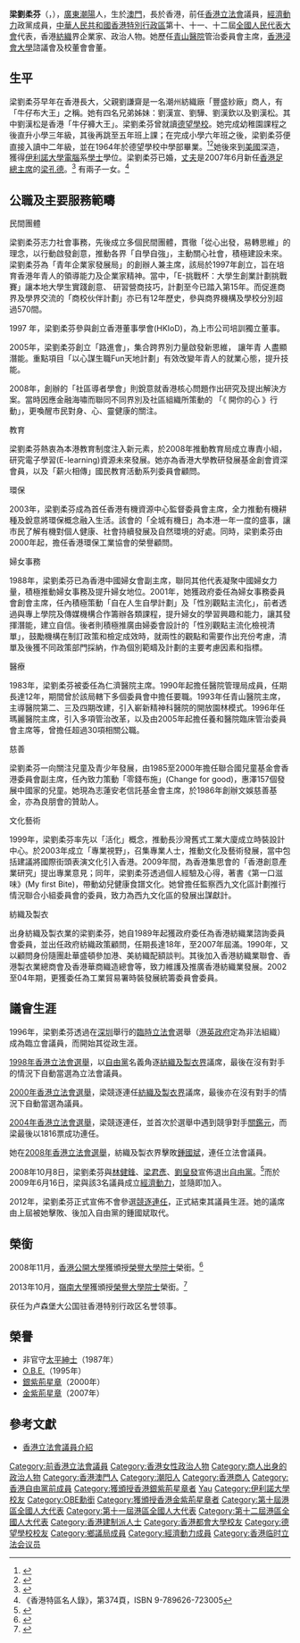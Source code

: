 {{Infobox officeholder
| subject_name = 梁劉柔芬 
| image_name   = File:Liang_Liu_Rou_Fen_1.JPG
| image_size   = 250px
| office = [[File:Legco.svg|20px]] [[香港立法會|香港立法會]][[香港立法會議員列表|議員]]
| term_start = 1997年7月1日
| term_end = 2012年9月30日
| predecessor = [[梁耀忠|梁耀忠]]（[[新九組|新九組]]）<br />[[臨時立法會|臨時立法會]]成立
| successor = [[鍾國斌|鍾國斌]]
| constituency
| office2 = [[港區全國人大代表|港區全國人大代表]]
| term_start2 = 2003年3月
| birth_date = {{birth_date_and_age|1945|10|09}}
| birth_place = {{MAC-1935}}
| educate =
* [[德望學校|德望小學]]
* [[德望學校|德望學校]]
* [[伊利諾大學|伊利諾大學]]電腦系學士
}}

'''梁劉柔芬'''{{GBSHK}}{{JP}}（{{lang-en|Lau Yau Fun Sophie}}，{{bd|1945年|10月9日|||catIdx=Liu劉}}），[[廣東|廣東]][[潮陽|潮陽]]人，生於[[澳門|澳門]]，長於香港，前任[[香港立法會|香港立法會]]議員，[[經濟動力|經濟動力]]政黨成員，[[中華人民共和國|中華人民共和國]][[香港特別行政區|香港特別行政區]]第十、十一、十二屆[[全國人民代表大會|全國人民代表大會]]代表，香港[[紡織|紡織]]界企業家、政治人物。她歷任[[青山醫院|青山醫院]]管治委員會主席，[[香港浸會大學|香港浸會大學]]諮議會及校董會會董。

==生平==
梁劉柔芬早年在香港長大，父親劉謙齋是一名潮州紡織廠「豐盛紗廠」商人，有「牛仔布大王」之稱。她有四名兄弟姊妹：劉漢宣、劉驊、劉漢欽以及劉漢松。其中劉漢松是香港「牛仔褲大王」。梁劉柔芬曾就讀[[德望學校|德望學校]]。她完成幼稚園課程之後直升小學三年級，其後再跳至五年班上課；在完成小學六年班之後，梁劉柔芬便直接入讀中二年級，並在1964年於德望學校中學部畢業。<ref>{{cite news | title=英文中學會攷放榜 | url=https://mmis.hkpl.gov.hk/coverpage/-/coverpage/view?_coverpage_WAR_mmisportalportlet_hsf=%E8%8B%B1%E6%96%87%E4%B8%AD%E5%AD%B8%E6%9C%83%E8%80%83&_coverpage_WAR_mmisportalportlet_actual_q=%28%20verbatim_dc.collection%3A%28%22Old%5C%20HK%5C%20Newspapers%22%29%20%29%20AND+%28%20%28%20allTermsMandatory%3A%28true%29%20OR+all_dc.title%3A%28%E8%8B%B1%E6%96%87%E4%B8%AD%E5%AD%B8%E6%9C%83%E8%80%83%29%20OR+all_dc.creator%3A%28%E8%8B%B1%E6%96%87%E4%B8%AD%E5%AD%B8%E6%9C%83%E8%80%83%29%20OR+all_dc.contributor%3A%28%E8%8B%B1%E6%96%87%E4%B8%AD%E5%AD%B8%E6%9C%83%E8%80%83%29%20OR+all_dc.subject%3A%28%E8%8B%B1%E6%96%87%E4%B8%AD%E5%AD%B8%E6%9C%83%E8%80%83%29%20OR+fulltext%3A%28%E8%8B%B1%E6%96%87%E4%B8%AD%E5%AD%B8%E6%9C%83%E8%80%83%29%20OR+all_dc.description%3A%28%E8%8B%B1%E6%96%87%E4%B8%AD%E5%AD%B8%E6%9C%83%E8%80%83%29%20%29%20%29&_coverpage_WAR_mmisportalportlet_sort_field=dc.publicationdate_bsort&p_r_p_-1078056564_c=QF757YsWv5%2BakvA8rFW5EmBvDpYdBS1f&_coverpage_WAR_mmisportalportlet_o=362&_coverpage_WAR_mmisportalportlet_sort_order=asc&_coverpage_WAR_mmisportalportlet_filter=dc.publicationdate_dt%3A%5B1960-01-01T00%3A00%3A00Z+TO+1969-12-31T15%3A59%3A59Z%5D | page=22 | publisher=華僑日報 | date=1964-08-01 | accessdate=2021-11-15 | quote= | archive-date=2021-11-15 | archive-url=https://web.archive.org/web/20211115145527/https://mmis.hkpl.gov.hk/coverpage/-/coverpage/view?_coverpage_WAR_mmisportalportlet_hsf=%E8%8B%B1%E6%96%87%E4%B8%AD%E5%AD%B8%E6%9C%83%E8%80%83&_coverpage_WAR_mmisportalportlet_actual_q=(%20verbatim_dc.collection:(%22Old%5C%20HK%5C%20Newspapers%22)%20)%20AND+(%20(%20allTermsMandatory:(true)%20OR+all_dc.title:(%E8%8B%B1%E6%96%87%E4%B8%AD%E5%AD%B8%E6%9C%83%E8%80%83)%20OR+all_dc.creator:(%E8%8B%B1%E6%96%87%E4%B8%AD%E5%AD%B8%E6%9C%83%E8%80%83)%20OR+all_dc.contributor:(%E8%8B%B1%E6%96%87%E4%B8%AD%E5%AD%B8%E6%9C%83%E8%80%83)%20OR+all_dc.subject:(%E8%8B%B1%E6%96%87%E4%B8%AD%E5%AD%B8%E6%9C%83%E8%80%83)%20OR+fulltext:(%E8%8B%B1%E6%96%87%E4%B8%AD%E5%AD%B8%E6%9C%83%E8%80%83)%20OR+all_dc.description:(%E8%8B%B1%E6%96%87%E4%B8%AD%E5%AD%B8%E6%9C%83%E8%80%83)%20)%20)&_coverpage_WAR_mmisportalportlet_sort_field=dc.publicationdate_bsort&p_r_p_-1078056564_c=QF757YsWv5%2BakvA8rFW5EmBvDpYdBS1f&_coverpage_WAR_mmisportalportlet_o=362&_coverpage_WAR_mmisportalportlet_sort_order=asc&_coverpage_WAR_mmisportalportlet_filter=dc.publicationdate_dt:%5B1960-01-01T00:00:00Z+TO+1969-12-31T15:59:59Z%5D | dead-url=no }}</ref><ref>{{web reference|URL=https://hk.lifestyle.appledaily.com/nextplus/magazine/article/20020411/2_2536580/%E5%91%BD-%E9%81%8B-%E5%9C%A8-%E6%88%91-%E6%89%8B-%E6%A2%81-%E5%8A%89-%E6%9F%94-%E8%8A%AC|title=命運在我手梁劉柔芬|work=香港蘋果日報|year=2002年|date=4月11日|accessdate=2018-11-06|archive-date=2018-11-07|archive-url=https://web.archive.org/web/20181107010231/https://hk.lifestyle.appledaily.com/nextplus/magazine/article/20020411/2_2536580/%E5%91%BD-%E9%81%8B-%E5%9C%A8-%E6%88%91-%E6%89%8B-%E6%A2%81-%E5%8A%89-%E6%9F%94-%E8%8A%AC|dead-url=no}}</ref>她後來到[[美國|美國]]深造，獲得[[伊利諾大學|伊利諾大學]][[電腦|電腦]]系[[學士|學士]]學位。梁劉柔芬已婚，[[丈夫|丈夫]]是2007年6月新任[[香港足總|香港足總]][[主席|主席]]的[[梁孔德|梁孔德]]。<ref>{{Cite web |url=http://hk.sports.yahoo.com/070620/65/29w4y.html |title=丈夫梁孔德是足總主席 |accessdate=2007-06-26 |archive-date=2007-06-26 |archive-url=https://web.archive.org/web/20070626071552/http://hk.sports.yahoo.com/070620/65/29w4y.html |dead-url=no }}</ref> 有兩子一女。<ref>《香港特區名人錄》，第374頁，ISBN 9-789626-723005</ref>

==公職及主要服務範疇==
; 民間團體
梁劉柔芬志力社會事務，先後成立多個民間團體，貫徹「從心出發，易轉思維」的理念，以行動啟發創意，推動各界「自學自強」，主動關心社會，積極建設未來。梁劉柔芬為「青年企業家發展局」的創辦人兼主席，該局於1997年創立，旨在培育香港年青人的領導能力及企業家精神。當中，「E-挑戰杯：大學生創業計劃挑戰賽」讓本地大學生實踐創意、 研習營商技巧，計劃至今已踏入第15年。而促進商界及學界交流的「商校伙伴計劃」亦已有12年歷史，參與商界機構及學校分別超過570間。

1997 年，梁劉柔芬參與創立香港董事學會(HKIoD)，為上市公司培訓獨立董事。

2005年，梁劉柔芬創立「路進會」，集合跨界別力量啟發新思維， 讓年青 人盡顯潛能。重點項目「以心謀生職Fun天地計劃」有效改變年青人的就業心態，提升技能。

2008年，創辦的「社區導者學會」則銳意就香港核心問題作出研究及提出解決方案。當時因應金融海嘯而聯同不同界別及社區組織所策動的 「《 開你的心 》行動」，更喚醒市民對身、心、靈健康的關注。

; 教育
梁劉柔芬熱衷為本港教育制度注入新元素，於2008年推動教育局成立專責小組，研究電子學習(E-learning)資源未來發展。她亦為香港大學教研發展基金創會資深會員，以及「薪火相傳」國民教育活動系列委員會顧問。

; 環保
2003年，梁劉柔芬成為首任香港有機資源中心監督委員會主席，全力推動有機耕種及銳意將環保概念融入生活。該會的「全城有機日」為本港一年一度的盛事，讓市民了解有機對個人健康、社會持續發展及自然環境的好處。同時，梁劉柔芬由2000年起，擔任香港環保工業協會的榮譽顧問。

; 婦女事務
1988年，梁劉柔芬已為香港中國婦女會副主席，聯同其他代表凝聚中國婦女力量，積極推動婦女事務及提升婦女地位。2001年，她獲政府委任為婦女事務委員會創會主席，任內積極策動「自在人生自學計劃」及「性別觀點主流化」，前者透過與專上學院及傳媒機構合作籌辦各類課程，提升婦女的學習興趣和能力，讓其發揮潛能，建立自信。後者則積極推廣由婦委會設計的「性別觀點主流化檢視清單」，鼓勵機構在制訂政策和檢定成效時，就兩性的觀點和需要作出充份考慮，清單及後獲不同政策部門採納，作為個別範疇及計劃的主要考慮因素和指標。

; 醫療
1983年，梁劉柔芬被委任為仁濟醫院主席。1990年起擔任醫院管理局成員，任期長達12年，期間曾於該局轄下多個委員會中擔任要職。1993年任青山醫院主席，主導醫院第二、三及四期改建，引入嶄新精神科醫院的開放園林模式。1996年任瑪麗醫院主席，引入多項管治改革，以及由2005年起擔任養和醫院臨床管治委員會主席等，曾擔任超過30項相關公職。

; 慈善
梁劉柔芬一向關注兒童及青少年發展，由1985至2000年擔任聯合國兒童基金會香港委員會副主席，任內致力策動「零錢布施」(Change for good)，惠澤157個發展中國家的兒童。她現為志蓮安老信託基金會主席，於1986年創辦文娛慈善基金，亦為良朋會的贊助人。

; 文化藝術
1999年，梁劉柔芬率先以「活化」概念，推動長沙灣舊式工業大廈成立時裝設計中心。於2003年成立「專業視野」，召集專業人士，推動文化及藝術發展，當中包括建議將國際街頭表演文化引入香港。2009年間，為香港集思會的「香港創意產業研究」提出專業意見；同年，梁劉柔芬透過個人經驗及心得，著書《第一口滋味》(My first Bite)，帶動幼兒健康食譜文化。她曾擔任監察西九文化區計劃推行情況聯合小組委員會的委員，致力為西九文化區的發展出謀獻計。

; 紡織及製衣
出身紡織及製衣業的梁劉柔芬，她自1989年起獲政府委任為香港紡織業諮詢委員會委員，並出任政府紡織政策顧問，任期長達18年，至2007年屆滿。1990年，又以顧問身份隨團赴華盛頓參加港、美紡織配額談判。其後加入香港紡織業聯會、香港製衣業總商會及香港華商織造總會等，致力維護及推廣香港紡織業發展。2002至04年期，更獲委任為工業貿易署時裝發展統籌委員會委員。
       
==議會生涯==
1996年，梁劉柔芬透過在[[深圳|深圳]]舉行的[[臨時立法會|臨時立法會]]選舉（[[港英政府|港英政府]]定為非法組織）成為臨立會議員，而開始其從政生涯。

[[1998年香港立法會選舉|1998年香港立法會選舉]]，以[[自由黨_(香港)|自由黨]]名義角逐[[紡織及製衣界功能界別|紡織及製衣界]]議席，最後在沒有對手的情況下自動當選為立法會議員。

[[2000年香港立法會選舉|2000年香港立法會選舉]]，梁競逐連任[[紡織及製衣界功能界別|紡織及製衣界]]議席，最後亦在沒有對手的情況下自動當選為議員。

[[2004年香港立法會選舉|2004年香港立法會選舉]]，梁競逐連任，並首次於選舉中遇到競爭對手[[關鑑元|關鑑元]]，而梁最後以1816票成功連任。

她在[[2008年香港立法會選舉|2008年香港立法會選舉]]，紡織及製衣界擊敗[[鍾國斌|鍾國斌]]，連任立法會議員。

2008年10月8日，梁劉柔芬與[[林健鋒|林健鋒]]、[[梁君彥|梁君彥]]、[[劉皇發|劉皇發]]宣佈退出[[自由黨_(香港)|自由黨]]。<ref>{{Cite web |url=http://hk.news.yahoo.com/article/081008/4/8lvv.html |title=林健鋒等人退出自由黨 |accessdate=2008-10-08 |archive-date=2008-10-11 |archive-url=https://web.archive.org/web/20081011192020/http://hk.news.yahoo.com/article/081008/4/8lvv.html |dead-url=no }}</ref>而於2009年6月16日，梁與該3名議員成立[[經濟動力|經濟動力]]，並隨即加入。

2012年，梁劉柔芬正式宣佈不會參選[[2012年香港立法會選舉|競逐連任]]，正式結束其議員生涯。她的議席由上屆被她擊敗、後加入自由黨的鍾國斌取代。

== 榮銜 ==
2008年11月，[[香港公開大學|香港公開大學]]獲頒授[[榮譽大學院士|榮譽大學院士]]榮銜。<ref>{{Cite web |url=http://www.ouhk.edu.hk/WCM/?FUELAP_SITEDBID=SITE_-66&FUELAP_OP=FUELOP_NewScreen&LANG=chi&ITEMID=CCNEWS_58426722&FUELAP_TEMPLATENAME=tcGenericPage& |title=公開大學頒授榮譽大學院士 12/09/2008 |accessdate=2008-10-01 |archive-date=2008-09-26 |archive-url=https://web.archive.org/web/20080926165016/http://www.ouhk.edu.hk/WCM/?FUELAP_SITEDBID=SITE%5F%2D66&FUELAP_OP=FUELOP_NewScreen&LANG=chi&ITEMID=CCNEWS%5F58426722&FUELAP_TEMPLATENAME=tcGenericPage& |dead-url=no }}</ref>

2013年10月，[[嶺南大學_(香港)|嶺南大學]]獲頒授[[榮譽大學院士|榮譽大學院士]]榮銜。<ref>{{Cite web |url=http://www.ln.edu.hk/cht/news/20131021/honorary_fellowships_2013 |title=嶺南大學2013年度榮譽院士 |accessdate=2015-08-20 |archive-date=2016-03-05 |archive-url=https://web.archive.org/web/20160305013043/http://www.ln.edu.hk/cht/news/20131021/honorary_fellowships_2013 |dead-url=yes }}</ref>

获任为卢森堡大公国驻香港特别行政区名誉领事。

==榮譽==
*非官守[[太平紳士|太平紳士]]（1987年）
* [[OBE|O.B.E.]]（1995年）
*[[銀紫荊星章|銀紫荊星章]]（2000年）
*[[金紫荊星章|金紫荊星章]]（2007年）

==參考文獻==
{{Reflist}}
*[https://web.archive.org/web/20070617172812/http://www.legco.gov.hk/general/chinese/members/yr04-08/llyf.htm 香港立法會議員介紹]
{{start box}}
{{s-before|首任}}
{{s-title|[[婦女事務委員會|婦女事務委員會]]主席|2001年1月15日—2006年1月15日}}
{{s-after|[[高靜芝|高靜芝]]}}
{{end box}}
{{香港臨時立法會議員}}
{{香港特別行政區第一屆立法會議員}}
{{香港特別行政區第二屆立法會議員}}
{{香港特別行政區第三屆立法會議員}}
{{香港特別行政區第四屆立法會議員}}
{{Authority control}}
{{DEFAULTSORT:Leung Lau}}
[[Category:前香港立法會議員|Category:前香港立法會議員]]
[[Category:香港女性政治人物|Category:香港女性政治人物]]
[[Category:商人出身的政治人物|Category:商人出身的政治人物]]
[[Category:香港澳門人|Category:香港澳門人]]
[[Category:潮阳人|Category:潮阳人]]
[[Category:香港商人|Category:香港商人]]
[[Category:香港自由黨前成員|Category:香港自由黨前成員]]
[[Category:獲頒授香港銀紫荊星章者|Category:獲頒授香港銀紫荊星章者]]
[[Category:劉姓|Yau]]
[[Category:伊利諾大學校友|Category:伊利諾大學校友]]
[[Category:OBE勳銜|Category:OBE勳銜]]
[[Category:獲頒授香港金紫荊星章者|Category:獲頒授香港金紫荊星章者]]
[[Category:第十屆港區全國人大代表|Category:第十屆港區全國人大代表]]
[[Category:第十一屆港區全國人大代表|Category:第十一屆港區全國人大代表]]
[[Category:第十二屆港區全國人大代表|Category:第十二屆港區全國人大代表]]
[[Category:香港建制派人士|Category:香港建制派人士]]
[[Category:香港都會大學校友|Category:香港都會大學校友]]
[[Category:德望學校校友|Category:德望學校校友]]
[[Category:鄉議局成員|Category:鄉議局成員]]
[[Category:經濟動力成員|Category:經濟動力成員]]
[[Category:香港临时立法会议员|Category:香港临时立法会议员]]